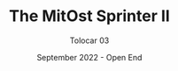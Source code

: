 ---
layout: "@layouts/InterventionSingleView.astro"
title: The MitOst Sprinter II
subtitle: Tolocar 03
tags: 
  - Making
date: September 2022 - Open End
operatorIcon: mitost
img: images/cars/image1.jpg
order: 4
---